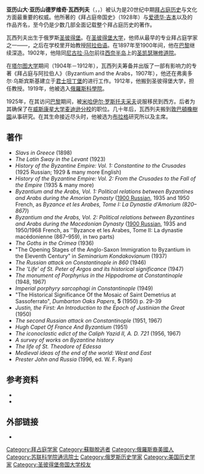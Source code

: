 {{infobox person
|native_name=Алекса́ндр Алекса́ндрович Васи́льев
|native_name_lang=ru
|image=Vasiliev Alexander Alexandrovich.jpg
|birth_date={{Birth date|1867|10|04}}
|birth_place={{flag|俄罗斯帝国}}[[圣彼得堡|圣彼得堡]]
|death_date={{Death date and age|1953|05|30|1867|10|04}}
|death_place={{flag|美国}}[[华盛顿哥伦比亚特区|华盛顿哥伦比亚特区]]
|research=[[拜占庭学|拜占庭学]]
}}

'''亚历山大·亚历山德罗维奇·瓦西列夫'''（{{lang-en|Alexander Alexandrovich Vasiliev}}，{{lang-ru|Алекса́ндр Алекса́ндрович Васи́льев}}，{{bd|1867年|10月4日|1953年|5月30日}}）被认为是20世纪中期[[拜占庭帝国历史|拜占庭历史]]与文化方面最重要的权威。他所著的《拜占庭帝国史》（1928年）与[[爱德华·吉本|爱德华·吉本]]以及{{tsl|en|Fyodor Uspensky|弗奥多尔·乌斯宾斯基}}的作品齐名，至今仍是少数几部全面记载整个拜占庭历史的著作。

瓦西列夫出生于俄罗斯[[圣彼得堡|圣彼得堡]]。在[[圣彼得堡国立大学|圣彼得堡大学]]，他师从最早的专业拜占庭学家之一——{{tsl|en|Vasily Vasilievsky|瓦西里·瓦西里耶夫斯基}}，之后在学校里开始教授[[阿拉伯语|阿拉伯语]]。在1897年至1900年间，他在[[巴黎|巴黎]]继续深造。1902年，他陪同[[尼古拉·马尔|尼古拉·马尔]]前往[[西奈半岛|西奈半岛]]上的[[圣凯瑟琳修道院|圣凯瑟琳修道院]]。

在[[塔尔图大学|塔尔图大学]]期间（1904年－1912年），瓦西列夫筹备并出版了一部有影响力的专著《拜占庭与阿拉伯人》（Byzantium and the Arabs，1907年），他还在弗奥多尔·乌斯宾斯基建立于[[君士坦丁堡|君士坦丁堡]]的{{tsl|en|Russian Archaeology Institute|俄罗斯考古研究所}}进行工作。1912年，他搬到圣彼得堡大学，担任教授。1919年，他被选入[[俄羅斯科學院|俄羅斯科學院]]。

1925年，在其访问[[巴黎|巴黎]]期间，被[[米哈伊尔·罗斯托夫采夫|米哈伊尔·罗斯托夫采夫]]说服移民到西方。后者为其确保了在[[威斯康星大学麦迪逊分校|威斯康星大学麦迪逊分校]]的职位。几十年后，瓦西列夫搬到[[敦巴頓橡樹園|敦巴頓橡樹園]]从事研究。在其生命接近尽头时，他被选为[[布拉格|布拉格]]{{tsl|en|Nikodim Kondakov|尼科季姆·孔达科夫}}研究所以及{{tsl|en|Association Internationale des Études Byzantines|世界拜占庭研究会}}主席。

== 著作 ==
*''Slavs in Greece'' (1898)
*''The Latin Sway in the Levant'' (1923)
*''History of the Byzantine Empire: Vol. 1: Constantine to the Crusades'' (1925 Russian; 1929 & many more English)
*''History of the Byzantine Empire: Vol. 2: From the Crusades to the Fall of the Empire'' (1935 & many more)
*''Byzantium and the Arabs, Vol. 1: Political relations between Byzantines and Arabs during the Amorian Dynasty'' ([http://www.vostlit.info/Texts/rus16/Vasiljev_1/index.htm 1900 Russian]{{Wayback|url=http://www.vostlit.info/Texts/rus16/Vasiljev_1/index.htm |date=20200220061957 }}, 1935 and 1950 French, as ''Byzance et les Arabes, Tome I: La Dynastie d'Amorium (820–867)'')
*''Byzantium and the Arabs, Vol. 2: Political relations between Byzantines and Arabs during the Macedonian Dynasty'' ([http://www.vostlit.info/Texts/rus16/Vasiljev_1/index.htm 1900 Russian]{{Wayback|url=http://www.vostlit.info/Texts/rus16/Vasiljev_1/index.htm |date=20200220061957 }}, 1935 and 1950/1968 French, as ''Byzance et les Arabes, Tome II: La dynastie macédonienne (867–959), in two parts)
*''The Goths in the Crimea'' (1936)
*"The Opening Stages of the Anglo-Saxon Immigration to Byzantium in the Eleventh Century" in ''Seminarium Kondakovianum'' (1937)
*''The Russian attack on Constantinople in 860'' (1946)
*''The 'Life' of St. Peter of Argos and its historical significance'' (1947)
*''The monument of Porphyrius in the Hippodrome at Constantinople'' (1948, 1967)
*''Imperial porphyry sarcophagi in Constantinople'' (1949)
*"The Historical Significance Of the Mosaic of Saint Demetrius at Sassoferrato", ''Dumbarton Oaks Papers'', '''5''' (1950) p. 29-39
*''Justin, the First: An Introduction to the Epoch of Justinian the Great'' (1950)
*''The second Russian attack on Constantinople'' (1951, 1967)
*''Hugh Capet Of France And Byzantium'' (1951)
*''The iconoclastic edict of the Caliph Yazid II, A. D. 721'' (1956, 1967)
*''A survey of works on Byzantine history''
*''The life of St. Theodore of Edessa''
*''Medieval ideas of the end of the world: West and East''
*''Prester John and Russia'' (1996, ed. W. F. Ryan)

== 参考资料 ==
{{refbegin}}
* {{Cite journal |title=Alexander A. Vasiliev: a personal sketch |url=https://archive.org/details/sim_russian-review_1954-01_13_1/page/59 |last=Anastos |first=Milton V. |date=January 1954 |journal=The Russian Review |issue=1 |volume=13 |pages=59–63 |JSTOR=125908}}
* {{Cite journal |title=Alexander Alexandrovich Vasiliev, 1867-1953 |url=https://www.doaks.org/research/library-archives/dumbarton-oaks-archives/collections/historical-papers/alexander-alexandrovich-vasiliev-office-papers-and-related-materials |last=Der Nersessian |first=Sirarpie |journal=Dumbarton Oaks Papers |issue=9/10 |year=1956 |pages=1–21 |author-link=Sirarpie Der Nersessian |JSTOR=1291090 |access-date=2020-08-15 |archive-date=2019-05-01 |archive-url=https://web.archive.org/web/20190501015027/https://www.doaks.org/research/library-archives/dumbarton-oaks-archives/collections/historical-papers/alexander-alexandrovich-vasiliev-office-papers-and-related-materials |dead-url=no }}
{{refend}}

== 外部链接 ==
* {{Internet Archive author |sname=}}

{{Authority control}}

{{DEFAULTSORT:Vasiliev, Alexander}}
[[Category:拜占庭学家|Category:拜占庭学家]]
[[Category:蘇聯脫逃者|Category:蘇聯脫逃者]]
[[Category:俄羅斯裔美國人|Category:俄羅斯裔美國人]]
[[Category:苏联科学院通讯院士|Category:苏联科学院通讯院士]]
[[Category:俄罗斯历史学家|Category:俄罗斯历史学家]]
[[Category:美国历史学家|Category:美国历史学家]]
[[Category:圣彼得堡帝国大学校友|Category:圣彼得堡帝国大学校友]]